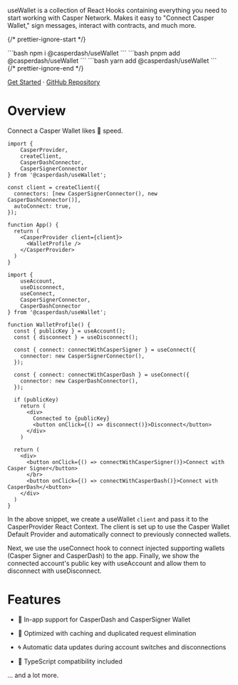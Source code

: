 
useWallet is a collection of React Hooks containing everything you need to start working with Casper Network. Makes it easy to "Connect Casper Wallet," sign messages, interact with contracts, and much more.

{/* prettier-ignore-start */}
<div className="max-w-xs mx-auto mt-5 mb-8 text-center install">
  <Tabs items={['npm', 'pnpm', 'yarn']}>
    <Tab>
```bash
npm i @casperdash/useWallet
```
    </Tab>
    <Tab>
```bash
pnpm add @casperdash/useWallet
```
    </Tab>
    <Tab>
```bash
yarn add @casperdash/useWallet
```
    </Tab>
  </Tabs>
</div>
{/* prettier-ignore-end */}

[Get Started](/react/getting-started) · [GitHub Repository](https://github.com/CasperDash/useWallet)

# Overview

Connect a Casper Wallet likes 👻 speed.

```tsx
import {
	CasperProvider,
	createClient,
	CasperDashConnector,
	CasperSignerConnector
} from '@casperdash/useWallet';

const client = createClient({
  connectors: [new CasperSignerConnector(), new CasperDashConnector()],
  autoConnect: true,
});

function App() {
  return (
    <CasperProvider client={client}>
      <WalletProfile />
    </CasperProvider>
  )
}
```

```tsx
import {
	useAccount,
	useDisconnect,
	useConnect,
	CasperSignerConnector,
	CasperDashConnector
} from '@casperdash/useWallet';

function WalletProfile() {
  const { publicKey } = useAccount();
  const { disconnect } = useDisconnect();

  const { connect: connectWithCasperSigner } = useConnect({
    connector: new CasperSignerConnector(),
  });

  const { connect: connectWithCasperDash } = useConnect({
    connector: new CasperDashConnector(),
  });

  if (publicKey)
    return (
      <div>
        Connected to {publicKey}
        <button onClick={() => disconnect()}>Disconnect</button>
      </div>
    )

  return (
    <div>
      <button onClick={() => connectWithCasperSigner()}>Connect with Casper Signer</button>
      </br>
      <button onClick={() => connectWithCasperDash()}>Connect with CasperDash</<button>
    </div>
  )
}
```

In the above snippet, we create a useWallet ```client``` and pass it to the CasperProvider React Context. The client is set up to use the Casper Wallet Default Provider and automatically connect to previously connected wallets.

Next, we use the useConnect hook to connect injected supporting wallets (Casper Signer and CasperDash) to the app. Finally, we show the connected account's public key with useAccount and allow them to disconnect with useDisconnect.

# Features

- 💼 In-app support for CasperDash and CasperSigner Wallet

- 👟 Optimized with caching and duplicated request elimination

- 🌀 Automatic data updates during account switches and disconnections

- 🦄 TypeScript compatibility included

... and a lot more.

